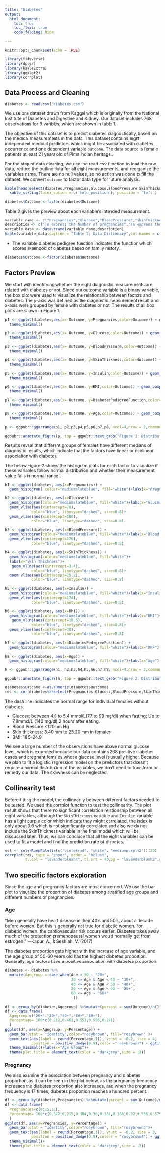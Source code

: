 ```yaml
---
title: "Diabetes"
output: 
  html_document:
    toc: true
    toc_float: true
    code_folding: hide

---
```


```r
knitr::opts_chunk$set(echo = TRUE)
```

```r
library(tidyverse)
library(dplyr)
library(kableExtra)
library(ggplot2)
library(corrplot)
```

## Data Process and Cleaning

```r
diabetes <- read.csv("diabetes.csv")
```
We use one dataset drawn from Kaggel which is originally from the National Institute of Diabetes and Digestive and Kidney. Our dataset includes 768 observations for 9 varibles, which are shown in table 1. 

The objective of this dataset is to predict diabetes diagnostically, based on the medical measurements in the data. This dataset contains eight independent medical predictors which might be associated with diabetes occurrence and one dependent variable `outcome`.  The data source is female patients at least 21 years old of Pima Indian heritage..

For the step of data cleaning, we use the read.csv function to load the raw data, reduce the outline data for all eight measurements, and reorganize the variables name. There are no null values, so no action was done to fill the dataset.
We convert `outcome` to factor data type for future analysis. 


```r
kable(head(select(diabetes,Pregnancies,Glucose,BloodPressure,SkinThickness,Insulin, BMI,DiabetesPedigreeFunction,Age, Outcome),9),caption = "Table 1: Raw Data") %>%
  kable_styling(latex_option = c("hold_position"), position = "left")

diabetes$Outcome <-factor(diabetes$Outcome)
```

Table 2 gives the preview about each variable's intended measurement.

```r
variable_name <- c("Pregnancies","Glucose","BloodPressure","SkinThickness","Insulin", "BMI","DiabetesPedigreeFunction","Age", "Outcome")
description <- c("To express the Number of pregnancies","To express the Glucose level in blood","To express the Blood pressure measurement","To express the thickness of the skin","To express the Insulin level in blood","To express the Body mass index","To express the Diabetes percentage","To express the age","To express the diabetes outcome 1 is Yes and 0 is No")
variable_data <- data.frame(variable_name,description)
kable(variable_data,caption = "Table 2: Data Dictionary",col.names = c("Variable Name","Description"))%>% kable_styling(latex_option = c("hold_position"), position = "left")
```

* The variable diabetes pedigree function indicates the function which scores likelihood of diabetes based on family history.

```r
diabetes$Outcome <-factor(diabetes$Outcome)
```

## Factors Preview

We start with identifying whether the eight diagnostic measurements are related with diabetes or not. Since our outcome variable is a binary variable, the box plot were used to visualize the relationship between factors and diabetes. The y-axis was defined as the diagnostic measurement result  and x-axis were grouped by female with diabetes or not. The results of all box plots are shown in Figure 1.  

```r
p1 <- ggplot(diabetes,aes(x= Outcome, y=Pregnancies,color=Outcome)) + geom_boxplot()+labs(x="")+scale_color_manual(labels = c("Normal", "Diabetes"), values = c("#DC9FB4", "mediumpurple"))+theme(axis.title.y = element_text(size=8))+
  theme_minimal()

p2 <- ggplot(diabetes,aes(x= Outcome, y=Glucose,color=Outcome)) + geom_boxplot()+labs(x="")+scale_color_manual(labels = c("Normal", "Diabetes"), values = c("#DC9FB4", "mediumpurple"))+theme(axis.title.y = element_text(size=8))+
  theme_minimal()

p3 <- ggplot(diabetes,aes(x= Outcome, y=BloodPressure,color=Outcome)) + geom_boxplot()+labs(x="")+scale_color_manual(labels = c("Normal", "Diabetes"), values = c("#DC9FB4", "mediumpurple"))+theme(axis.title.y = element_text(size=8))+
  theme_minimal()

p4 <- ggplot(diabetes,aes(x= Outcome, y=SkinThickness,color=Outcome)) + geom_boxplot()+labs(x="")+scale_color_manual(labels = c("Normal", "Diabetes"), values = c("#DC9FB4", "mediumpurple"))+theme(axis.title.y = element_text(size=8))+
  theme_minimal()

p5 <- ggplot(diabetes,aes(x= Outcome, y=Insulin,color=Outcome)) + geom_boxplot()+labs(x="")+scale_color_manual(labels = c("Normal", "Diabetes"), values = c("#DC9FB4", "mediumpurple"))+theme(axis.title.y = element_text(size=8))+
  theme_minimal()

p6 <- ggplot(diabetes,aes(x= Outcome, y=BMI,color=Outcome)) + geom_boxplot()+labs(x="")+scale_color_manual(labels = c("Normal", "Diabetes"), values = c("#DC9FB4", "mediumpurple"))+theme(axis.title.y = element_text(size=8))+
  theme_minimal()

p7 <- ggplot(diabetes,aes(x= Outcome, y=DiabetesPedigreeFunction,color=Outcome)) + geom_boxplot()+labs(x="")+scale_color_manual(labels = c("Normal", "Diabetes"), values = c("#DC9FB4", "mediumpurple"))+theme(axis.title.y = element_text(size=8))+
  theme_minimal()

p8 <- ggplot(diabetes,aes(x= Outcome, y=Age,color=Outcome)) + geom_boxplot()+labs(x="")+scale_color_manual(labels = c("Normal", "Diabetes"), values = c("#DC9FB4", "mediumpurple"))+theme(axis.title.y = element_text(size=8))+
  theme_minimal()
```

```r
p <- ggpubr::ggarrange(p1, p2,p3,p4,p5,p6,p7,p8, ncol=4,nrow = 2,common.legend = TRUE)

ggpubr::annotate_figure(p, top = ggpubr::text_grob("Figure 1: Distributions of Variables Among Each Group", color = "#0F2540",face = "bold", size = 15))

```

Results reveal that different groups of females have different medians of diagnostic results, which indicate that the factors have linear or nonlinear association with diabetes. 

The below Figure 2 shows the histogram plots for each factor to visualize if these variables follow normal distribution and whether their measurement value falls in normal range .

```r

h1 <- ggplot(diabetes, aes(x=Pregnancies)) + 
  geom_histogram( colour="mediumslateblue", fill="white")+labs(x="Pregnancies")

h2 <- ggplot(diabetes, aes(x=Glucose)) + 
  geom_histogram(colour="mediumslateblue", fill="white")+labs(x="Glucose")+
  geom_vline(aes(xintercept=70),
            color="blue", linetype="dashed", size=0.8)+
  geom_vline(aes(xintercept=100),
            color="blue", linetype="dashed", size=0.8)

h3 <- ggplot(diabetes, aes(x=BloodPressure)) + 
  geom_histogram(colour="mediumslateblue", fill="white")+labs(x="Blood Pressure")+
  geom_vline(aes(xintercept=120),
            color="blue", linetype="dashed", size=0.8)

h4 <- ggplot(diabetes, aes(x=SkinThickness)) + 
  geom_histogram(colour="mediumslateblue", fill="white")+
  labs(x="Skin Thickness")+
   geom_vline(aes(xintercept=3.4),
            color="blue", linetype="dashed", size=0.8)+
  geom_vline(aes(xintercept=25.2),
            color="blue", linetype="dashed", size=0.8)

h5 <- ggplot(diabetes, aes(x=Insulin)) + 
  geom_histogram(colour="mediumslateblue", fill="white")+labs(x="Insulin")+
  geom_vline(aes(xintercept=174),
            color="blue", linetype="dashed", size=0.8)

h6 <- ggplot(diabetes, aes(x=BMI)) + 
  geom_histogram(colour="mediumslateblue", fill="white")+labs(x="BMI")+
   geom_vline(aes(xintercept=18.5),
            color="blue", linetype="dashed", size=0.8)+
  geom_vline(aes(xintercept=30),
            color="blue", linetype="dashed", size=0.8)

h7 <- ggplot(diabetes, aes(x=DiabetesPedigreeFunction)) + 
  geom_histogram(colour="mediumslateblue", fill="white")+labs(x="DPF")

h8 <- ggplot(diabetes, aes(x=Age)) + 
  geom_histogram(colour="mediumslateblue", fill="white")+labs(x="Age")
```

```r
h <- ggpubr::ggarrange(h1, h2,h3,h4,h5,h6,h7,h8, ncol=4,nrow = 2,common.legend = TRUE)

ggpubr::annotate_figure(h, top = ggpubr::text_grob("Figure 2: Distributions of Variables", color = "darkgrey",face = "bold", size = 13))
```



```r
diabetes$Outcome <-as.numeric(diabetes$Outcome)
res <- cor(diabetes%>%select(Pregnancies,Glucose,BloodPressure,SkinThickness,Insulin, BMI,DiabetesPedigreeFunction,Age, Outcome))
```

The dash line indicates the normal range for individual females without diabetes. 

* Glucose: between 4.0 to 5.4 mmol/L(77 to 99 mg/dl) when fasting; Up to 7.8mmol/L (140 mg/dl) 2 hours after eating. 
* Blood Pressure <120mm Hg 
* Skin thickness: 3.40 mm to 25.20 mm in females
* BMI: 18.5-24.9 

We see a large number of the observations have above normal glucose level, which is expected because our data contains 268 positive diabetes cases and pregnant females whose glucose level is usually higher. Because we plan to fit a logistic regression model on the predictors that doesn’t require a normal distribution of the variables, we don’t need to transform or remedy our data. The skewness can be neglected. 

## Collinearity test


Before fitting the model, the collinearity between different factors needed to be tested. We used the corrplot function to test the collinearity. The plot result shows that there no significant correlation relationship between all eight variables, although the `SkinThickness` variable and `Insulin` variable has a light purple color which indicate they might correlated, the index is only about 0.6 which is not significantly correlated and also we do not include the SkinThickness variable in the final model which will be discussed later. Thus, we can conclude that all the eight variables can be used to fit a model and find the prediction rate of diabetes.


```r
col <- colorRampPalette(c("violetred", "white", "mediumpurple2"))(20)
corrplot(res, type = "upper", order = "hclust", 
         tl.col = "lavenderblush4", tl.srt = 40,bg = "lavenderblush2",col =col,tl.cex = 0.6)
```



## Two specific factors exploration

Since the age and pregnancy factors are most concerned. We use the bar plot to visualize the proportion of diabetes among stratified age groups and different numbers of pregnancies.

### Age

“Men generally have heart disease in their 40’s and 50’s, about a decade before women. But this is generally not true for diabetic women. For diabetic women, the cardiovascular risk occurs earlier. Diabetes takes away much of the protection premenopausal women would normally get from estrogen.”                                                            —Kapur, A., & Seshiah, V. (2017)   

The diabetes proportion gets higher with the increase of age variable, and the age group of 50-60 years old has the highest diabetes proportion. Generally, age factors have a positive association with diabetes proportion.

```r
diabetes <- diabetes %>% 
  mutate(Agegroup = case_when(Age < 30 ~ "20+", 
                              30 <= Age & Age < 40 ~ "30+", 
                              40 <= Age & Age < 50 ~ "40+", 
                              50 <= Age & Age < 60 ~ "50+", 
                              60 <= Age ~ "60+"
                               ))

df <- group_by(diabetes,Agegroup) %>%mutate(percent = sum(Outcome)/n())
df <- data.frame(
  Agegroup=c("20+","30+","40+","50+","60+"),
  Percentage= 100*c(0.212,0.461,0.551,0.596,0.281)
  )
ggplot(df, aes(x=Agegroup, y=Percentage)) + 
  geom_bar(stat = "identity",color="rosybrown", fill="rosybrown" )+
  geom_text(aes(label = round(Percentage,1)), vjust = -0.2, size = 4,
            position = position_dodge(0.9),color ="rosybrown3") + ggtitle("Fig3. Percentage of Diabetes in Different Age Groups")+
  theme_minimal()+labs(x="Age Group")+
  theme(plot.title = element_text(color = "darkgrey",size = 12))

```

### Pregnancy

We also examine the association between pregnancy and diabetes proportion, as it can be seen in the plot below, as the pregnancy frequency increases the diabetes proportion also increases, and when the pregnancy frequency is 17 times,  diabetes proportion reaches a hundred percent.


```r
df <- group_by(diabetes,Pregnancies) %>%mutate(percent = sum(Outcome)/n())
df <- data.frame(
  Pregnancies=c(0:15,17),
  Percentage= 100*c(0.342,0.215,0.184,0.36,0.338,0.368,0.32,0.556,0.579,0.643,0.417,0.636,0.444,0.5,1.0,1.0,1.0)
  )
ggplot(df, aes(x=Pregnancies, y=Percentage)) + 
  geom_bar(stat = "identity",color="rosybrown", fill="rosybrown3")+
  geom_text(aes(label = round(Percentage,1)), vjust = -0.2, size = 3,
            position = position_dodge(0.9),colour = "rosybrown4") + ggtitle("Fig4. Percentage of Diabetes According to Different Pregnancies")+
  theme_minimal()+
  theme(plot.title = element_text(color = "darkgrey",size = 12))
```